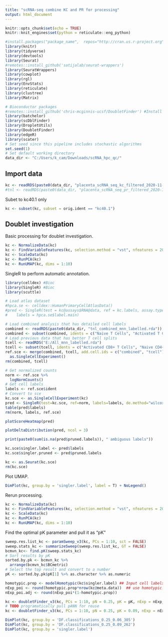 ```yaml
---
title: "scRNA-seq combine KC and PR for processing"
output: html_document
---
```


```r
knitr::opts_chunk$set(echo = TRUE)
knitr::knit_engines$set(python = reticulate::eng_python)

#install.packages("package_name",  repos="http://cran.us.r-project.org") # Only this mirror worked for multiple packages
library(knitr)
library(tidyverse)
library(devtools)
library(Seurat)
#remotes::install_github('satijalab/seurat-wrappers')
library(SeuratWrappers)
library(cowplot)
library(rgl)
library(EnvStats)
library(reticulate)
library(clustree)
library(Matrix)

# Bioconductor packages
#remotes::install_github('chris-mcginnis-ucsf/DoubletFinder') #Install DoubletFinder and depends
library(batchelor)
library(scDblFinder)
library(DropletUtils)
library(DoubletFinder)
library(edgeR)
library(scater)
# Set seed since this pipeline includes stochastic algorithms
set.seed(1)
# Set default working directory
data_dir <- "C:/Users/k_cam/Downloads/scRNA_hpc_qc/"
```
## Import data
```r
kc <- readRDS(paste0(data_dir, "placenta_scRNA_seq_kc_filtered_2020-11-05.rda"))
#tnl <- readRDS(paste0(data_dir, "placenta_scRNA_seq_pr_filtered_2020-11-06.rda"))
```
Subet to kc40.1 only
```r
kc <- subset(kc, subset = orig.ident == "kc40.1")
```

## Doublet investigation
Basic processing for doublet investigation.
```r
kc <- NormalizeData(kc)
kc <- FindVariableFeatures(kc, selection.method = "vst", nfeatures = 2000)
kc <- ScaleData(kc)
kc <- RunPCA(kc)
kc <- RunUMAP(kc, dims = 1:10)
```

SingleR to perform automatic annotation.
```r
library(celldex) #Bioc
library(SingleR) #Bioc
library(scuttle)
```

```r
# Load atlas dataset
#hpca.se <- celldex::HumanPrimaryCellAtlasData()
#pred <- SingleR(test = kc@assays$RNA@data, ref = kc.labels, assay.type.test=1,
#    labels = hpca.se$label.main)
```

```r
# Load combined analysis that has detailed cell labels
combined <- readRDS(paste0(data_dir, "tnl_combined_mnn_labelled.rda"))
combined <- subset(combined, idents = c("Naive T Cells", "Activated T Cells", "Natural Killer"), invert = TRUE)
# Load previous data that has better T cell splits
tcell <- readRDS("E:/All_mnn_labelled.rda")
tcell <- subset(tcell, idents = c("Activated CD8+ T Cells", "Naive CD4+ T Cells", "Natural Killer", "Naive CD8+ T Cells", "Activated CD4+ T Cells"))
ref.sce <- merge(combined, tcell, add.cell.ids = c("combined", "tcell"), project = "ref") %>%
  as.SingleCellExperiment()
rm(combined, tcell)
```

```r
# Get normalized counts
norm <- ref.sce %>%
  logNormCounts()
# Get cell labels
labels <- ref.sce$ident
# Convert to sce
kc.sce <- as.SingleCellExperiment(kc)
pred <- SingleR(test=kc.sce, ref=norm, labels=labels, de.method="wilcox")
table(pred$labels)
rm(norm, labels, ref.sce)
```

```r
plotScoreHeatmap(pred)
```

```r
plotDeltaDistribution(pred, ncol = 3)
```
```r
print(paste0(sum(is.na(pred$pruned.labels)), " ambiguous labels"))
```
```r
kc.sce$singler.label <- pred$labels
kc.sce$singler.pruned <- pred$pruned.labels
```

```r
kc <- as.Seurat(kc.sce)
rm(kc.sce)
```
Plot UMAP.
```r
DimPlot(kc, group.by = 'singler.label', label = T) + NoLegend()
```
Rerun processing.
```r
kc <- NormalizeData(kc)
kc <- FindVariableFeatures(kc, selection.method = "vst", nfeatures = 2000)
kc <- ScaleData(kc)
kc <- RunPCA(kc)
kc <- RunUMAP(kc, dims = 1:10)
```

Find the optimal pK parameter and pull it as "pK"
```r
sweep.res.list_kc <- paramSweep_v3(kc, PCs = 1:10, sct = FALSE)
sweep.stats_kc <- summarizeSweep(sweep.res.list_kc, GT = FALSE)
bcmvn_kc<- find.pK(sweep.stats_kc)
# Sort results by pK
sorted.by.pk <- bcmvn_kc %>%
  arrange(bcmvn_kc$BCmetric)
# Select the top result and convert to a number
pK <- sorted.by.pk$pK[1] %>% as.character %>% as.numeric
```
```r
homotypic.prop <- modelHomotypic(kc$singler.label) ## Input cell labels
nExp_poi <- round(homotypic.prop*nrow(kc@meta.data))  ## use homotypic.prop
nExp_poi.adj <- round(nExp_poi*(1-homotypic.prop))
```

```r
kc <- doubletFinder_v3(kc, PCs = 1:10, pN = 0.25, pK = pK, nExp = nExp_poi, reuse.pANN = FALSE, sct = FALSE)
# TODO programatically pull pANN for reuse
kc <- doubletFinder_v3(kc, PCs = 1:10, pN = 0.25, pK = 0.09, nExp = nExp_poi.adj, reuse.pANN = "pANN_0.25_0.06_305", sct = FALSE)
```

```r
DimPlot(kc, group.by = 'DF.classifications_0.25_0.06_305')
DimPlot(kc, group.by = 'DF.classifications_0.25_0.09_262')
DimPlot(kc, group.by = 'singler.label')
```
